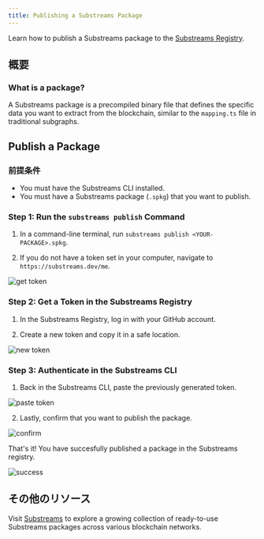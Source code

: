 ```yaml
---
title: Publishing a Substreams Package
---
```


Learn how to publish a Substreams package to the [Substreams Registry](https://substreams.dev).

## 概要

### What is a package?

A Substreams package is a precompiled binary file that defines the specific data you want to extract from the blockchain, similar to the `mapping.ts` file in traditional subgraphs.

## Publish a Package

### 前提条件

- You must have the Substreams CLI installed.
- You must have a Substreams package (`.spkg`) that you want to publish.

### Step 1: Run the `substreams publish` Command

1. In a command-line terminal, run `substreams publish <YOUR-PACKAGE>.spkg`.

2. If you do not have a token set in your computer, navigate to `https://substreams.dev/me`.

![get token](/img/1_get-token.png)

### Step 2: Get a Token in the Substreams Registry

1. In the Substreams Registry, log in with your GitHub account.

2. Create a new token and copy it in a safe location.

![new token](/img/2_new_token.png)

### Step 3: Authenticate in the Substreams CLI

1. Back in the Substreams CLI, paste the previously generated token.

![paste token](/img/3_paste_token.png)

2. Lastly, confirm that you want to publish the package.

![confirm](/img/4_confirm.png)

That's it! You have succesfully published a package in the Substreams registry.

![success](/img/5_success.png)

## その他のリソース

Visit [Substreams](https://substreams.dev/) to explore a growing collection of ready-to-use Substreams packages across various blockchain networks.
